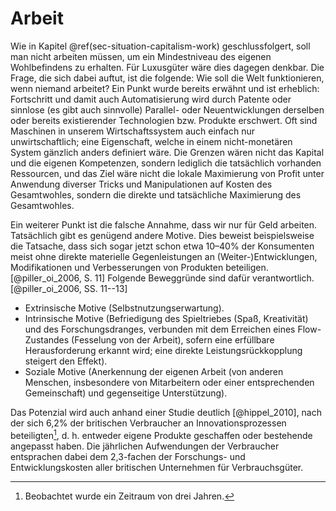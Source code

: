 # Arbeit {#sec-situation-work}

Wie in Kapitel \@ref(sec-situation-capitalism-work) geschlussfolgert,
soll man nicht arbeiten müssen, um ein Mindestniveau des eigenen Wohlbefindens zu erhalten.
Für Luxusgüter wäre dies dagegen denkbar.
Die Frage, die sich dabei auftut, ist die folgende: Wie soll die Welt funktionieren, wenn niemand arbeitet?
Ein Punkt wurde bereits erwähnt und ist erheblich:
Fortschritt und damit auch Automatisierung wird durch Patente oder sinnlose (es gibt auch sinnvolle)
Parallel- oder Neuentwicklungen derselben oder bereits existierender Technologien bzw. Produkte erschwert.
Oft sind Maschinen in unserem Wirtschaftssystem auch einfach nur unwirtschaftlich; eine Eigenschaft,
welche in einem nicht-monetären System gänzlich anders definiert wäre.
Die Grenzen wären nicht das Kapital und die eigenen Kompetenzen, sondern lediglich die tatsächlich vorhanden Ressourcen,
und das Ziel wäre nicht die lokale Maximierung von Profit unter Anwendung diverser Tricks und Manipulationen auf Kosten des Gesamtwohles,
sondern die direkte und tatsächliche Maximierung des Gesamtwohles.

Ein weiterer Punkt ist die falsche Annahme, dass wir nur für Geld arbeiten.
Tatsächlich gibt es genügend andere Motive.
Dies beweist beispielsweise die Tatsache, dass sich sogar jetzt schon etwa 10--40\% der Konsumenten
meist ohne direkte materielle Gegenleistungen an (Weiter-)Entwicklungen, Modifikationen und Verbesserungen von Produkten beteiligen.
[@piller_oi_2006, S. 11]
Folgende Beweggründe sind dafür verantwortlich. [@piller_oi_2006, SS. 11--13]

- Extrinsische Motive (Selbstnutzungserwartung).
- Intrinsische Motive (Befriedigung des Spieltriebes (Spaß, Kreativität) und des Forschungsdranges,
verbunden mit dem Erreichen eines Flow-Zustandes (Fesselung von der Arbeit), sofern eine erfüllbare Herausforderung erkannt wird;
eine direkte Leistungsrückkopplung steigert den Effekt).
- Soziale Motive (Anerkennung der eigenen Arbeit
(von anderen Menschen, insbesondere von Mitarbeitern oder einer entsprechenden Gemeinschaft)
und gegenseitige Unterstützung).

Das Potenzial wird auch anhand einer Studie deutlich [@hippel_2010], nach der sich 6,2\% der britischen Verbraucher
an Innovationsprozessen beteiligten^[Beobachtet wurde ein Zeitraum von drei Jahren.],
d.&nbsp;h. entweder eigene Produkte geschaffen oder bestehende angepasst haben.
Die jährlichen Aufwendungen der Verbraucher entsprachen dabei dem 2,3-fachen der Forschungs- und Entwicklungskosten
aller britischen Unternehmen für Verbrauchsgüter.
<!-- (vgl. auch die Entwicklung von *Closed Innovation* zu *Open Innovation*) -->
